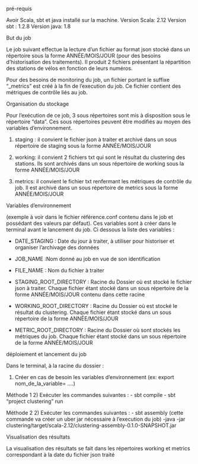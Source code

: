 ##################### pré-requis ##################### 
Avoir Scala, sbt et java installé sur la machine.
Version Scala: 2.12
Version sbt : 1.2.8
Version java: 1.8




##################### But du job ##################### 

Le job suivant effectue la lecture d'un fichier au format json stocké dans un répertoire sous la forme ANNÉE/MOIS/JOUR (pour des besoins d'historisation des traitements). Il produit 2 fichiers présentant la répartition des stations de vélos en fonction de leurs numéros.

Pour des besoins de monitoring du job, un fichier portant le suffixe "_metrics" est créé à la fin de l'execution du job. Ce fichier contient des métriques de contrôle liés au job.





##################### Organisation du stockage ##################### 
Pour l'exécution de ce job, 3 sous répertoires sont mis à disposition sous le répertoire "data". Ces sous répertoires peuvent être modifiés au moyen des variables d'environnement.

1) staging : il convient le fichier json à traiter et archivé dans un sous répertoire de staging sous la forme ANNÉE/MOIS/JOUR

2) working: il convient 2 fichiers txt qui sont le résultat du clustering des stations. Ils sont archivés dans un sous répertoire de working sous la forme ANNÉE/MOIS/JOUR

3) metrics: il convient le fichier txt renfermant les métriques de contrôle du job. Il est archivé dans un sous répertoire de metrics sous la forme ANNÉE/MOIS/JOUR




##################### Variables d'environnement ##################### 
(exemple à voir dans le fichier référence.conf contenu dans le job et possédant des valeurs par défaut). Ces variables sont à créer dans le terminal avant le lancement du job. Ci dessous la liste des variables  :


- DATE_STAGING : Date du jour à traiter, à utiliser pour historiser et organiser l'archivage des données

- JOB_NAME :Nom donné au job en vue de son identification

- FILE_NAME : Nom du fichier à traiter

- STAGING_ROOT_DIRECTORY : Racine du Dossier où est stocké le fichier json à traiter. Chaque fichier étant stocké dans un sous répertoire de la forme ANNÉE/MOIS/JOUR contenu dans cette racine

- WORKING_ROOT_DIRECTORY : Racine du Dossier où est stocké le résultat du clustering. Chaque fichier étant stocké dans un sous répertoire de la forme ANNÉE/MOIS/JOUR


- METRIC_ROOT_DIRECTORY : Racine du Dossier où sont stockés les métriques du job. Chaque fichier étant stocké dans un sous répertoire de la forme ANNÉE/MOIS/JOUR




##################### déploiement et lancement du job ##################### 
Dans le terminal, à la racine du dossier :

1) Créer en cas de besoin les variables d'environnement (ex: export nom_de_la_variable= ....)

Méthode 1
2) Exécuter les commandes suivantes : 
- sbt compile
- sbt "project clustering" run

Méthode 2
2) Exécuter les commandes suivantes : 
- sbt assembly   (cette commande va créer un uber jar nécessaire à l'execution du job)
-java -jar  clustering/target/scala-2.12/clustering-assembly-0.1.0-SNAPSHOT.jar



##################### Visualisation des résultats ##################### 
La visualisation des résultats se fait dans les répertoires working et metrics correspondant à la date du fichier json traité



